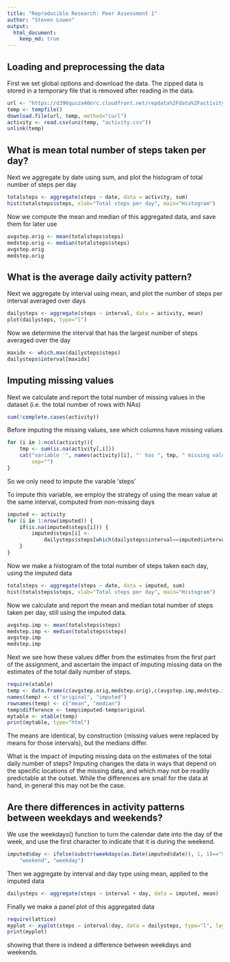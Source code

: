 ```yaml
---
title: "Reproducible Research: Peer Assessment 1"
author: "Steven Lowen"
output: 
  html_document:
    keep_md: true
---
```


## Loading and preprocessing the data

First we set global options and download the data.
The zipped data is stored in a temporary file that is removed
after reading in the data.
```r
url <- "https://d396qusza40orc.cloudfront.net/repdata%2Fdata%2Factivity.zip"
temp <- tempfile()
download.file(url, temp, method="curl")
activity <- read.csv(unz(temp, "activity.csv"))
unlink(temp)
```

## What is mean total number of steps taken per day?
Next we aggregate by date using sum, and plot the histogram of
total number of steps per day
```r
totalsteps <- aggregate(steps ~ date, data = activity, sum)
hist(totalsteps$steps, xlab="Total steps per day", main="Histogram")
```


Now we compute the mean and median of this aggregated data, and 
save them for later use
```r
avgstep.orig <- mean(totalsteps$steps)
medstep.orig <- median(totalsteps$steps)
avgstep.orig
medstep.orig
```

## What is the average daily activity pattern?
Next we aggregate by interval using mean, and plot the number of
steps per interval averaged over days
```r
dailysteps <- aggregate(steps ~ interval, data = activity, mean)
plot(dailysteps, type="l")
```

Now we determine the interval that has the largest number of
steps averaged over the day
```r
maxidx <- which.max(dailysteps$steps)
dailysteps$interval[maxidx]
```

## Imputing missing values
Next we calculate and report the total number of missing values
in the dataset (i.e. the total number of rows with NAs)
```r
sum(!complete.cases(activity))
```

Before imputing the missing values, see which columns have
missing values
```r
for (i in 1:ncol(activity)){
    tmp <- sum(is.na(activity[,i]))
    cat("variable '", names(activity)[i], "' has ", tmp, " missing values\n",
        sep="")
}
```
So we only need to impute the varable 'steps'

To impute this variable, we employ the strategy of using the
mean value at the same interval, computed from non-missing days
```r
imputed <- activity
for (i in 1:nrow(imputed)) {
    if(is.na(imputed$steps[i])) {
        imputed$steps[i] <-
            dailysteps$steps[which(dailysteps$interval==imputed$interval[i])]
    }
}
```

Now we make a histogram of the total number of steps taken each
day, using the imputed data
```r
totalsteps <- aggregate(steps ~ date, data = imputed, sum)
hist(totalsteps$steps, xlab="Total steps per day", main="Histogram")
```

Now we calculate and report the mean and median total number of
steps taken per day, still using the imputed data.
```r
avgstep.imp <- mean(totalsteps$steps)
medstep.imp <- median(totalsteps$steps)
avgstep.imp
medstep.imp
```

Next we see how these values differ from the estimates from the
first part of the assignment, and ascertain the impact of
imputing missing data on the estimates of the total daily number
of steps.
```r
require(xtable)
temp <- data.frame(c(avgstep.orig,medstep.orig),c(avgstep.imp,medstep.imp))
names(temp) <- c("original", "imputed")
rownames(temp) <- c("mean", "median")
temp$difference <- temp$imputed-temp$original
mytable <- xtable(temp)
print(mytable, type="html")
```
The means are identical, by construction (missing values were
replaced by means for those intervals), but the medians differ.

What is the impact of imputing missing data on the estimates of
the total daily number of steps?
Imputing changes the data in ways that depend on the specific
locations of the missing data, and which may not be readily
predictable at the outset.
While the differences are small for the data at hand, in general
this may not be the case.

## Are there differences in activity patterns between weekdays and weekends?
We use the weekdays() function to turn the calendar date into
the day of the week, and use the first character to indicate
that it is during the weekend.
```r
imputed$day <- ifelse(substr(weekdays(as.Date(imputed$date)), 1, 1)=="S",
    "weekend", "weekday")
```
Then we aggregate by interval and day type using mean, applied
to the imputed data
```r
dailysteps <- aggregate(steps ~ interval + day, data = imputed, mean)
```
Finally we make a panel plot of this aggregated data
```r
require(lattice)
myplot <- xyplot(steps ~ interval|day, data = dailysteps, type="l", layout=c(1,2))
print(myplot)
```

showing that there is indeed a difference between weekdays and
weekends.